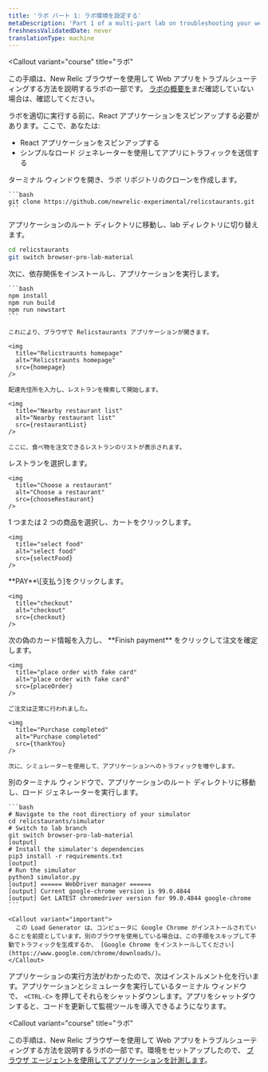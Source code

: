 ```yaml
---
title: 'ラボ パート 1: ラボ環境を設定する'
metaDescription: 'Part 1 of a multi-part lab on troubleshooting your website: Spin up your test app and simulator'
freshnessValidatedDate: never
translationType: machine
---
```









<Callout
  variant="course"
  title="ラボ"
>
  この手順は、New Relic ブラウザーを使用して Web アプリをトラブルシューティングする方法を説明するラボの一部です。 [ラボの概要を](/docs/browser/new-relic-browser/lab/over-view/)まだ確認していない場合は、確認してください。
</Callout>

ラボを適切に実行する前に、React アプリケーションをスピンアップする必要があります。ここで、あなたは:

* React アプリケーションをスピンアップする
* シンプルなロード ジェネレーターを使用してアプリにトラフィックを送信する

<Steps>
  <Step>
    ターミナル ウィンドウを開き、ラボ リポジトリのクローンを作成します。

    ```bash
    git clone https://github.com/newrelic-experimental/relicstaurants.git
    ```
  </Step>

  <Step>
    アプリケーションのルート ディレクトリに移動し、lab ディレクトリに切り替えます。
  </Step>

  ```bash
  cd relicstaurants
  git switch browser-pro-lab-material
  ```

  <Step>
    次に、依存関係をインストールし、アプリケーションを実行します。

    ```bash
    npm install
    npm run build
    npm run newstart
    ```

    これにより、ブラウザで Relicstaurants アプリケーションが開きます。

    <img
      title="Relicstraunts homepage"
      alt="Relicstraunts homepage"
      src={homepage}
    />

    配達先住所を入力し、レストランを検索して開始します。

    <img
      title="Nearby restaurant list"
      alt="Nearby restaurant list"
      src={restaurantList}
    />

    ここに、食べ物を注文できるレストランのリストが表示されます。
  </Step>

  <Step>
    レストランを選択します。

    <img
      title="Choose a restaurant"
      alt="Choose a restaurant"
      src={chooseRestaurant}
    />
  </Step>

  <Step>
    1 つまたは 2 つの商品を選択し、カートをクリックします。

    <img
      title="select food"
      alt="select food"
      src={selectFood}
    />
  </Step>

  <Step>
    **PAY**\[支払う]をクリックします。

    <img
      title="checkout"
      alt="checkout"
      src={checkout}
    />
  </Step>

  <Step>
    次の偽のカード情報を入力し、 **Finish payment** をクリックして注文を確定します。

    <img
      title="place order with fake card"
      alt="place order with fake card"
      src={placeOrder}
    />

    ご注文は正常に行われました。

    <img
      title="Purchase completed"
      alt="Purchase completed"
      src={thankYou}
    />

    次に、シミュレーターを使用して、アプリケーションへのトラフィックを増やします。
  </Step>

  <Step>
    別のターミナル ウィンドウで、アプリケーションのルート ディレクトリに移動し、ロード ジェネレーターを実行します。

    ```bash
    # Navigate to the root directiory of your simulator
    cd relicstaurants/simulator
    # Switch to lab branch
    git switch browser-pro-lab-material
    [output]
    # Install the simulator's dependencies
    pip3 install -r requirements.txt
    [output]
    # Run the simulator
    python3 simulator.py
    [output] ====== WebDriver manager ======
    [output] Current google-chrome version is 99.0.4844
    [output] Get LATEST chromedriver version for 99.0.4844 google-chrome
    ```

    <Callout variant="important">
      この Load Generator は、コンピュータに Google Chrome がインストールされていることを前提としています。別のブラウザを使用している場合は、この手順をスキップして手動でトラフィックを生成するか、 [Google Chrome をインストールしてください](https://www.google.com/chrome/downloads/)。
    </Callout>
  </Step>
</Steps>

アプリケーションの実行方法がわかったので、次はインストルメント化を行います。アプリケーションとシミュレータを実行しているターミナル ウィンドウで、 `<CTRL-C>` を押してそれらをシャットダウンします。アプリをシャットダウンすると、コードを更新して監視ツールを導入できるようになります。

<Callout
  variant="course"
  title="ラボ"
>
  この手順は、New Relic ブラウザーを使用して Web アプリをトラブルシューティングする方法を説明するラボの一部です。環境をセットアップしたので、 [ブラウザ エージェントを使用してアプリケーションを計測します](/docs/browser/new-relic-browser/lab/install-browser-agent/)。
</Callout>